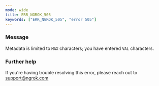 ```yaml
---
mode: wide
title: ERR_NGROK_505
keywords: ["ERR_NGROK_505", "error 505"]
---
```



### Message

Metadata is limited to `MAX` characters; you have entered `VAL` characters.

<ErrorDetails />

### Further help

If you're having trouble resolving this error, please reach out to [support@ngrok.com](mailto:support@ngrok.com?subject=Help%20with%20ERR_NGROK_505)
